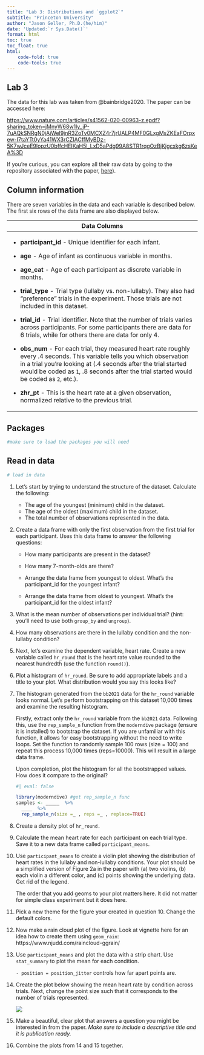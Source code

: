 ```yaml
---
title: "Lab 3: Distributions and `ggplot2`"
subtitle: "Princeton University"
author: "Jason Geller, Ph.D.(he/him)"
date: 'Updated:`r Sys.Date()`'
format: html
toc: true
toc_float: true
html:
    code-fold: true
    code-tools: true
---
```


## Lab 3

The data for this lab was taken from @bainbridge2020. The paper can be accessed here:

<https://www.nature.com/articles/s41562-020-00963-z.epdf?sharing_token=jMnyW68w1ly_jP-7uAQkSNRgN0jAjWel9jnR3ZoTv0MCXZ4r7jrUALP4MF0GLxgMsZKEaFOrpxew-I7taYTt0yYa41WX3rCZIACffMyBDz-5K7wJceE9lopzU0bffcHEIKaH5l_LxD5aPdg99A8STR1rqgOzBjKjgcxkg6zsKeA%3D>

If you're curious, you can explore all their raw data by going to the repository associated with the paper, [here](https://github.com/themusiclab/infant-relax/)).

## Column information

There are seven variables in the data and each variable is described below. The first six rows of the data frame are also displayed below.

+-----------------------------------------------------------------------------------------------------------------------------------------------------------------------------------------------------------------------------------------------------------------------------------------+
| Data Columns                                                                                                                                                                                                                                                                            |
+=========================================================================================================================================================================================================================================================================================+
| -   **participant_id** - Unique identifier for each infant.                                                                                                                                                                                                                             |
|                                                                                                                                                                                                                                                                                         |
| -   **age** - Age of infant as continuous variable in months.                                                                                                                                                                                                                           |
|                                                                                                                                                                                                                                                                                         |
| -   **age_cat** - Age of each participant as discrete variable in months.                                                                                                                                                                                                               |
|                                                                                                                                                                                                                                                                                         |
| -   **trial_type** - Trial type (lullaby vs. non-lullaby). They also had "preference" trials in the experiment. Those trials are not included in this dataset.                                                                                                                          |
|                                                                                                                                                                                                                                                                                         |
| -   **trial_id** - Trial identifier. Note that the number of trials varies across participants. For some participants there are data for 6 trials, while for others there are data for only 4.                                                                                          |
|                                                                                                                                                                                                                                                                                         |
| -   **obs_num** - For each trial, they measured heart rate roughly every .4 seconds. This variable tells you which observation in a trial you're looking at (.4 seconds after the trial started would be coded as `1`, .8 seconds after the trial started would be coded as `2`, etc.). |
|                                                                                                                                                                                                                                                                                         |
| -   **zhr_pt** - This is the heart rate at a given observation, normalized relative to the previous trial.                                                                                                                                                                              |
+-----------------------------------------------------------------------------------------------------------------------------------------------------------------------------------------------------------------------------------------------------------------------------------------+

## Packages

```r
#make sure to load the packages you will need

```

## Read in data

```r

# load in data
```

1.  Let's start by trying to understand the structure of the dataset. Calculate the following:\

    -   The age of the youngest (minimum) child in the dataset.\
    -   The age of the oldest (maximum) child in the dataset.\
    -   The total number of observations represented in the data.

2.  Create a data frame with only the first observation from the first trial for each participant. Uses this data frame to answer the following questions:\

    -   How many participants are present in the dataset?\

    -   How many 7-month-olds are there?\

    -   Arrange the data frame from youngest to oldest. What's the participant_id for the youngest infant?\

    -   Arrange the data frame from oldest to youngest. What's the participant_id for the oldest infant?

3.  What is the mean number of observations per individual trial? (hint: you'll need to use both `group_by` and `ungroup`).

4.  How many observations are there in the lullaby condition and the non-lullaby condition?

5.  Next, let's examine the dependent variable, heart rate. Create a new variable called `hr_round` that is the heart rate value rounded to the nearest hundredth (use the function `round()`).

6.  Plot a histogram of `hr_round`. Be sure to add appropriate labels and a title to your plot. What distribution would you say this looks like?

7.  The histogram generated from the `bb2021` data for the `hr_round` variable looks normal. Let's perform bootstrapping on this dataset 10,000 times and examine the resulting histogram.

    Firstly, extract only the `hr_round` variable from the `bb2021` data. Following this, use the `rep_sample_n` function from the `moderndive` package (ensure it is installed) to bootstrap the dataset. If you are unfamiliar with this function, it allows for easy bootstrapping without the need to write loops. Set the function to randomly sample 100 rows (size = 100) and repeat this process 10,000 times (reps=10000). This will result in a large data frame.

    Upon completion, plot the histogram for all the bootstrapped values. How does it compare to the original?

    ```r
    #| eval: false

    library(moderndive) #get rep_sample_n func
    samples <- _____  %>% 
      ____  %>%
      rep_sample_n(size =_ , reps =_ , replace=TRUE) 
    ```

8.  Create a density plot of `hr_round.`

9.  Calculate the mean heart rate for each participant on each trial type. Save it to a new data frame called `participant_means`.

10. Use `participant_means` to create a violin plot showing the distribution of heart rates in the lullaby and non-lullaby conditions. Your plot should be a simplified version of Figure 2a in the paper with (a) two violins, (b) each violin a different color, and (c) points showing the underlying data. Get rid of the legend.

    ::: callout-tip
    The order that you add geoms to your plot matters here. It did not matter for simple class experiment but it does here.
    :::

11. Pick a new theme for the figure your created in question 10. Change the default colors.

12. Now make a rain cloud plot of the figure. Look at vignette here for an idea how to create them using `geom_rain`: https://www.njudd.com/raincloud-ggrain/

13. Use `participant_means` and plot the data with a strip chart. Use `stat_summary` to plot the mean for each condition.

    ::: callout-tip
    `- position = position_jitter` controls how far apart points are.
    :::

14. Create the plot below showing the mean heart rate by condition across trials. Next, change the point size such that it corresponds to the number of trials represented.

    ![](ggplot_fig.png)

15. Make a beautiful, clear plot that answers a question you might be interested in from the paper. *Make sure to include a descriptive title and it is publication ready.*

16. Combine the plots from 14 and 15 together.
